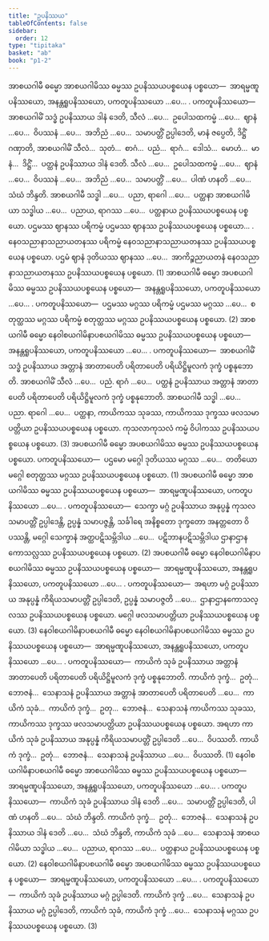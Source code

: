```yaml
---
title: "ဥပနိဿယ"
tableOfContents: false
sidebar:
  order: 12
type: "tipitaka"
basket: "ab"
book: "p1-2"
---
```



<DynamicBreadcrumb />

<Division number="54" book="p1-2" e="ch" v="37" p="263">

<Paragraph number="1589" book="p1-2">
အာစယဂါမီ ဓမ္မော အာစယဂါမိဿ ဓမ္မဿ ဥပနိဿယပစ္စယေန ပစ္စယော—  အာရမ္မဏူပနိဿယော, အနန္တရူပနိဿယော, ပကတူပနိဿယော …ပေ… . <Emphasis>ပကတူပနိဿယော</Emphasis>—  အာစယဂါမိံ သဒ္ဓံ ဥပနိဿာယ ဒါနံ ဒေတိ, သီလံ …ပေ…  ဥပေါသထကမ္မံ …ပေ…  ဈာနံ …ပေ…  ဝိပဿနံ …ပေ…  အဘိညံ …ပေ…  သမာပတ္တိံ ဥပ္ပါဒေတိ, မာနံ ဇပ္ပေတိ, ဒိဋ္ဌိံ ဂဏှာတိ, အာစယဂါမိံ သီလံ…  သုတံ…  စာဂံ…  ပညံ…  ရာဂံ…  ဒေါသံ…  မောဟံ…  မာနံ…  ဒိဋ္ဌိံ…  ပတ္ထနံ ဥပနိဿာယ ဒါနံ ဒေတိ. သီလံ …ပေ…  ဥပေါသထကမ္မံ …ပေ…  ဈာနံ …ပေ…  ဝိပဿနံ …ပေ…  အဘိညံ …ပေ…  သမာပတ္တိံ …ပေ…  ပါဏံ ဟနတိ …ပေ…  သံဃံ ဘိန္ဒတိ. အာစယဂါမီ သဒ္ဓါ …ပေ…  ပညာ, ရာဂေါ …ပေ…  ပတ္ထနာ အာစယဂါမိယာ သဒ္ဓါယ …ပေ…  ပညာယ, ရာဂဿ …ပေ…  ပတ္ထနာယ ဥပနိဿယပစ္စယေန ပစ္စယော. ပဌမဿ ဈာနဿ ပရိကမ္မံ ပဌမဿ ဈာနဿ ဥပနိဿယပစ္စယေန ပစ္စယော… . နေဝသညာနာသညာယတနဿ ပရိကမ္မံ နေဝသညာနာသညာယတနဿ ဥပနိဿယပစ္စယေန ပစ္စယော. ပဌမံ ဈာနံ ဒုတိယဿ ဈာနဿ …ပေ…  အာကိဉ္စညာယတနံ နေဝသညာနာသညာယတနဿ ဥပနိဿယပစ္စယေန ပစ္စယော. (1)
</Paragraph>

<Paragraph number="1590" book="p1-2">
အာစယဂါမီ ဓမ္မော အပစယဂါမိဿ ဓမ္မဿ ဥပနိဿယပစ္စယေန ပစ္စယော—  အနန္တရူပနိဿယော, ပကတူပနိဿယော …ပေ… . <Emphasis>ပကတူပနိဿယော</Emphasis>—  ပဌမဿ မဂ္ဂဿ ပရိကမ္မံ ပဌမဿ မဂ္ဂဿ …ပေ…  စတုတ္ထဿ မဂ္ဂဿ ပရိကမ္မံ စတုတ္ထဿ မဂ္ဂဿ ဥပနိဿယပစ္စယေန ပစ္စယော. (2)
</Paragraph>

<Paragraph number="1591" book="p1-2">
အာစယဂါမီ ဓမ္မော နေဝါစယဂါမိနာပစယဂါမိဿ ဓမ္မဿ ဥပနိဿယပစ္စယေန ပစ္စယော—  အနန္တရူပနိဿယော, ပကတူပနိဿယော …ပေ… . <Emphasis>ပကတူပနိဿယော</Emphasis>—  အာစယဂါမိံ သဒ္ဓံ ဥပနိဿာယ အတ္တာနံ အာတာပေတိ ပရိတာပေတိ ပရိယိဋ္ဌိမူလကံ ဒုက္ခံ ပစ္စနုဘောတိ. အာစယဂါမိံ သီလံ …ပေ…  ပညံ. ရာဂံ …ပေ…  ပတ္ထနံ ဥပနိဿာယ အတ္တာနံ အာတာပေတိ ပရိတာပေတိ ပရိယိဋ္ဌိမူလကံ ဒုက္ခံ ပစ္စနုဘောတိ. အာစယဂါမီ သဒ္ဓါ …ပေ…  ပညာ. ရာဂေါ …ပေ…  ပတ္ထနာ, ကာယိကဿ သုခဿ, ကာယိကဿ ဒုက္ခဿ ဖလသမာပတ္တိယာ ဥပနိဿယပစ္စယေန ပစ္စယော. ကုသလာကုသလံ ကမ္မံ ဝိပါကဿ ဥပနိဿယပစ္စယေန ပစ္စယော. (3)
</Paragraph>

</Division>
<Division number="55" book="p1-2" e="ch" v="37" p="264">

<Paragraph number="1592" book="p1-2">
အပစယဂါမီ ဓမ္မော အပစယဂါမိဿ ဓမ္မဿ ဥပနိဿယပစ္စယေန ပစ္စယော. <Emphasis>ပကတူပနိဿယော</Emphasis>—  ပဌမော မဂ္ဂေါ ဒုတိယဿ မဂ္ဂဿ …ပေ…  တတိယော မဂ္ဂေါ စတုတ္ထဿ မဂ္ဂဿ ဥပနိဿယပစ္စယေန ပစ္စယော. (1)
</Paragraph>

<Paragraph number="1593" book="p1-2">
အပစယဂါမီ ဓမ္မော အာစယဂါမိဿ ဓမ္မဿ ဥပနိဿယပစ္စယေန ပစ္စယော—  အာရမ္မဏူပနိဿယော, ပကတူပနိဿယော …ပေ… . <Emphasis>ပကတူပနိဿယော</Emphasis>—  သေက္ခာ မဂ္ဂံ ဥပနိဿာယ အနုပ္ပန္နံ ကုသလသမာပတ္တိံ ဥပ္ပါဒေန္တိ, ဥပ္ပန္နံ သမာပဇ္ဇန္တိ, သင်္ခါရေ အနိစ္စတော ဒုက္ခတော အနတ္တတော ဝိပဿန္တိ, မဂ္ဂေါ သေက္ခာနံ အတ္ထပဋိသမ္ဘိဒါယ …ပေ…  ပဋိဘာနပဋိသမ္ဘိဒါယ ဌာနာဌာနကောသလ္လဿ ဥပနိဿယပစ္စယေန ပစ္စယော. (2)
</Paragraph>

<Paragraph number="1594" book="p1-2">
အပစယဂါမီ ဓမ္မော နေဝါစယဂါမိနာပစယဂါမိဿ ဓမ္မဿ ဥပနိဿယပစ္စယေန ပစ္စယော—  အာရမ္မဏူပနိဿယော, အနန္တရူပနိဿယော, ပကတူပနိဿယော …ပေ… . <Emphasis>ပကတူပနိဿယော</Emphasis>—  အရဟာ မဂ္ဂံ ဥပနိဿာယ အနုပ္ပန္နံ ကိရိယသမာပတ္တိံ ဥပ္ပါဒေတိ, ဥပ္ပန္နံ သမာပဇ္ဇတိ …ပေ…  ဌာနာဌာနကောသလ္လဿ ဥပနိဿယပစ္စယေန ပစ္စယော. မဂ္ဂေါ ဖလသမာပတ္တိယာ ဥပနိဿယပစ္စယေန ပစ္စယော. (3)
</Paragraph>

</Division>
<Division number="56" book="p1-2" e="ch" v="37" p="265">

<Paragraph number="1595" book="p1-2">
နေဝါစယဂါမိနာပစယဂါမီ ဓမ္မော နေဝါစယဂါမိနာပစယဂါမိဿ ဓမ္မဿ ဥပနိဿယပစ္စယေန ပစ္စယော—  အာရမ္မဏူပနိဿယော, အနန္တရူပနိဿယော, ပကတူပနိဿယော …ပေ… . <Emphasis>ပကတူပနိဿယော</Emphasis>—  ကာယိကံ သုခံ ဥပနိဿာယ အတ္တာနံ အာတာပေတိ ပရိတာပေတိ ပရိယိဋ္ဌိမူလကံ ဒုက္ခံ ပစ္စနုဘောတိ. ကာယိကံ ဒုက္ခံ…  ဥတုံ…  ဘောဇနံ…  သေနာသနံ ဥပနိဿာယ အတ္တာနံ အာတာပေတိ ပရိတာပေတိ …ပေ…  ကာယိကံ သုခံ…  ကာယိကံ ဒုက္ခံ…  ဥတု…  ဘောဇနံ…  သေနာသနံ ကာယိကဿ သုခဿ, ကာယိကဿ ဒုက္ခဿ ဖလသမာပတ္တိယာ ဥပနိဿယပစ္စယေန ပစ္စယော. အရဟာ ကာယိကံ သုခံ ဥပနိဿာယ အနုပ္ပန္နံ ကိရိယသမာပတ္တိံ ဥပ္ပါဒေတိ …ပေ…  ဝိပဿတိ. ကာယိကံ ဒုက္ခံ…  ဥတုံ…  ဘောဇနံ…  သေနာသနံ ဥပနိဿာယ …ပေ…  ဝိပဿတိ. (1)
</Paragraph>

<Paragraph number="1596" book="p1-2">
နေဝါစယဂါမိနာပစယဂါမီ ဓမ္မော အာစယဂါမိဿ ဓမ္မဿ ဥပနိဿယပစ္စယေန ပစ္စယော—  အာရမ္မဏူပနိဿယော, အနန္တရူပနိဿယော, ပကတူပနိဿယော …ပေ… . <Emphasis>ပကတူပနိဿယော</Emphasis>—  ကာယိကံ သုခံ ဥပနိဿာယ ဒါနံ ဒေတိ …ပေ…  သမာပတ္တိံ ဥပ္ပါဒေတိ, ပါဏံ ဟနတိ …ပေ…  သံဃံ ဘိန္ဒတိ. ကာယိကံ ဒုက္ခံ…  ဥတုံ…  ဘောဇနံ…  သေနာသနံ ဥပနိဿာယ ဒါနံ ဒေတိ …ပေ…  သံဃံ ဘိန္ဒတိ, ကာယိကံ သုခံ …ပေ…  သေနာသနံ အာစယဂါမိယာ သဒ္ဓါယ …ပေ…  ပညာယ, ရာဂဿ …ပေ…  ပတ္ထနာယ ဥပနိဿယပစ္စယေန ပစ္စယော. (2)
</Paragraph>

<Paragraph number="1597" book="p1-2">
နေဝါစယဂါမိနာပစယဂါမီ ဓမ္မော အပစယဂါမိဿ ဓမ္မဿ ဥပနိဿယပစ္စယေန ပစ္စယော—  အာရမ္မဏူပနိဿယော, ပကတူပနိဿယော …ပေ… . <Emphasis>ပကတူပနိဿယော</Emphasis>—  ကာယိကံ သုခံ ဥပနိဿာယ မဂ္ဂံ ဥပ္ပါဒေတိ. ကာယိကံ ဒုက္ခံ …ပေ…  သေနာသနံ ဥပနိဿာယ မဂ္ဂံ ဥပ္ပါဒေတိ, ကာယိကံ သုခံ, ကာယိကံ ဒုက္ခံ …ပေ…  သေနာသနံ မဂ္ဂဿ ဥပနိဿယပစ္စယေန ပစ္စယော. (3)
</Paragraph>
</Division>